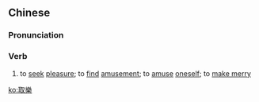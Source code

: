 ==Chinese==
{{zh-forms|s=取乐}}

===Pronunciation===
{{zh-pron
|m=qǔlè
|c=ceoi2 lok6
|mn=qz,xm:chhú-lo̍k/zz:chhí-lo̍k
|cat=v
}}

===Verb===
{{zh-verb}}

# to [[seek]] [[pleasure]]; to [[find]] [[amusement]]; to [[amuse]] [[oneself]]; to [[make merry]]

[[ko:取樂]]